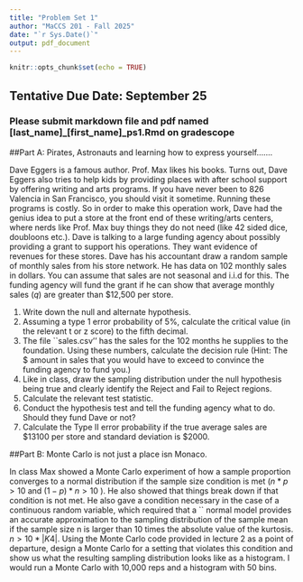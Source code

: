 ```yaml
---
title: "Problem Set 1"
author: "MaCCS 201 - Fall 2025"
date: "`r Sys.Date()`"
output: pdf_document
---
```


```r
knitr::opts_chunk$set(echo = TRUE)
```
## Tentative Due Date: September 25
### Please submit markdown file and pdf named [last_name]_[first_name]_ps1.Rmd on gradescope

##Part A: Pirates, Astronauts and learning how to express yourself.......

Dave Eggers is a famous author. Prof. Max likes his books. Turns out, Dave Eggers also tries to help kids by providing places with after school support by offering writing and arts programs. If you have never been to 826 Valencia in San Francisco, you should visit it sometime. Running these programs is costly. So in order to make this operation work, Dave had the genius idea to put a store at the front end of these writing/arts centers, where nerds like Prof. Max buy things they do not need (like 42 sided dice, doubloons etc.). Dave is talking to a large funding agency about possibly providing a grant to support his operations. They want evidence of revenues for these stores. Dave has his accountant draw a random sample of monthly sales from his store network. He has data on 102 monthly sales in dollars. You can assume that sales are not seasonal and i.i.d for this. The funding agency will fund the grant if he can show that average monthly sales ($q$) are greater than $12,500 per store. 

1. Write down the null and alternate hypothesis.
2. Assuming a type 1 error probability of 5%, calculate the critical value (in the relevant t or z score) to the fifth decimal. 
3. The file ``sales.csv'' has the sales for the 102 months he supplies to the foundation. Using these numbers, calculate the decision rule (Hint: The $ amount in sales that you would have to exceed to convince the funding agency to fund you.)
4. Like in class, draw the sampling distribution under the null hypothesis being true and clearly identify the Reject and Fail to Reject regions. 
5. Calculate the relevant test statistic. 
6. Conduct the hypothesis test and tell the funding agency what to do. Should they fund Dave or not?
7. Calculate the Type II error probability if the true average sales are \$13100 per store and standard deviation is $2000.

##Part B: Monte Carlo is not just a place isn Monaco. 

In class Max showed a Monte Carlo experiment of how a sample proportion converges to a normal distribution if the sample size condition is met ($n*p>10$ and $(1-p)*n>10$ ). He also showed that things break down if that condition is not met. He also gave a condition necessary in the case of a continuous random variable, which required that a `` normal model provides an accurate approximation to the sampling distribution of the sample mean if the sample size n is larger than 10 times the absolute value of the kurtosis.
$n > 10*|K4|$. Using the Monte Carlo code provided in lecture 2 as a point of departure, design a Monte Carlo for a setting that violates this condition and show us what the resulting sampling distribution looks like as a histogram. I would run a Monte Carlo with 10,000 reps and a histogram with 50 bins. 


